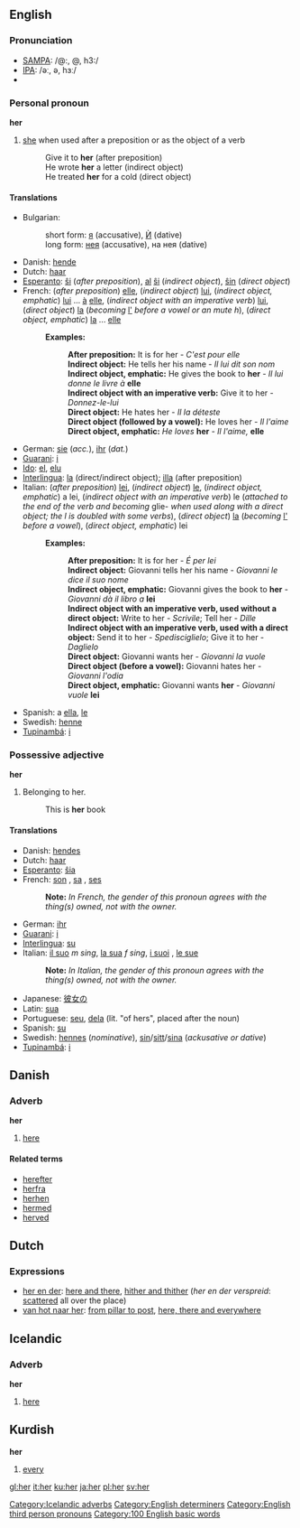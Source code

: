 ==English==

{{rank|at|by|on|23|her|which|have|or}}

===Pronunciation===
*[[w:SAMPA|SAMPA]]: /@:, @, h3:/
*[[w:IPA|IPA]]: /əː, ə, hɜː/
*{{audio|en-us-her.ogg|Audio (US)}}

===Personal pronoun===
'''her'''

#[[she]] when used after a preposition or as the object of a verb
#:Give it to '''her''' (after preposition)
#:He wrote '''her''' a letter (indirect object)
#:He treated '''her''' for a cold (direct object)

====Translations====
*Bulgarian: 
*:short form: [[я]] (accusative), [[Ѝ]] (dative)
*:long form: [[нея]] (accusative), на нея (dative)
*Danish: [[hende]]
*Dutch: [[haar]] {{f}}
*[[Esperanto]]: [[ŝi]] (''after preposition''), [[al]] [[ŝi]] (''indirect object''), [[ŝi]]n (''direct object'')
*French: (''after preposition'') [[elle]], (''indirect object'') [[lui]], (''indirect object, emphatic'') [[lui]] ... [[à]] [[elle]], (''indirect object with an imperative verb'') [[lui]], (''direct object'') [[la#French|la]] (''becoming'' [[l'#French|l']] ''before a vowel or an mute h''), (''direct object, emphatic'') [[la#French|la]] ... [[elle]]
*:'''Examples:'''
*::'''After preposition:''' It is for her - ''C'est pour elle''
*::'''Indirect object:''' He tells her his name - ''Il lui dit son nom''
*::'''Indirect object, emphatic:''' He gives the book to '''her''' - ''Il lui donne le livre à'' '''elle'''
*::'''Indirect object with an imperative verb:''' Give it to her - ''Donnez-le-lui''
*::'''Direct object:''' He hates her - ''Il la déteste''
*::'''Direct object (followed by a vowel):''' He loves her - ''Il l'aime''
*::'''Direct object, emphatic:''' ''He loves'' '''her''' - ''Il l'aime,'' '''elle'''
* German: [[sie]] (''acc.''), [[ihr]] (''dat.'')
*[[Guarani]]: [[i]]
*[[Ido]]: [[el]], [[elu]]
*[[Interlingua]]: [[la]] (direct/indirect object); [[illa]] (after preposition)
*Italian: (''after preposition'') [[lei]], (''indirect object'') [[le]], (''indirect object, emphatic'') a lei, (''indirect object with an imperative verb'') le (''attached to the end of the verb and becoming'' glie- ''when used along with a direct object; the l is doubled with some verbs''), (''direct object'') [[#Italian|la]] (''becoming'' [[#Italian|l']] ''before a vowel''), (''direct object, emphatic'') lei
*:'''Examples:'''
*::'''After preposition:''' It is for her - ''É per lei''
*::'''Indirect object:''' Giovanni tells her his name - ''Giovanni le dice il suo nome''
*::'''Indirect object, emphatic:''' Giovanni gives the book to '''her''' - ''Giovanni dà il libro a'' '''lei'''
*::'''Indirect object with an imperative verb, used without a direct object:''' Write to her - ''Scrivile''; Tell her - ''Dille''
*::'''Indirect object with an imperative verb, used with a direct object:''' Send it to her - ''Spedisciglielo''; Give it to her - ''Daglielo''
*::'''Direct object:''' Giovanni wants her - ''Giovanni la vuole''
*::'''Direct object (before a vowel):''' Giovanni hates her - ''Giovanni l'odia''
*::'''Direct object, emphatic:''' Giovanni wants '''her''' - ''Giovanni vuole'' '''lei'''
*Spanish: a [[ella]], [[le]]
*Swedish: [[henne]]
*[[Tupinambá]]: [[i]]

===Possessive adjective===
'''her'''

#Belonging to her.
#: This is '''her''' book

====Translations====
*Danish: [[hendes]]
*Dutch: [[haar]] {{f}}
*[[Esperanto]]: [[ŝia]]
*French: [[son#French|son]] {{m}}, [[sa]] {{f}}, [[ses]] {{p}}
*:'''Note:''' ''In French, the gender of this pronoun agrees with the thing(s) owned, not with the owner.''  
*German: [[ihr]] {{f}}
*[[Guarani]]: [[i]]
*[[Interlingua]]: [[su]]
*Italian: [[il suo]] ''m sing'', [[la sua]] ''f sing'', [[i suoi]] {{m}} {{p}}, [[le sue]] {{f}} {{p}}
*:'''Note:''' ''In Italian, the gender of this pronoun agrees with the thing(s) owned, not with the owner.''  
*Japanese: [[彼女の]]
*Latin: [[sua]] {{f}}
*Portuguese: [[seu]], [[dela]] (lit. "of hers", placed after the noun)
*Spanish: [[su]]
*Swedish: [[hennes]] (''nominative''), [[sin]]/[[sitt]]/[[sina]] (''ackusative or dative'')
*[[Tupinambá]]: [[i]]

==Danish==
===Adverb===
'''her'''

# [[here]]

====Related terms====
*[[herefter]]
*[[herfra]]
*[[herhen]]
*[[hermed]]
*[[herved]]

==Dutch==
===Expressions===
*[[her en der]]: [[here and there]], [[hither and thither]] (''her en der verspreid'': [[scattered]] all over the place)
*[[van hot naar her]]: [[from pillar to post]], [[here, there and everywhere]]

==Icelandic==
===Adverb===
'''her'''

# [[here]]

[[Category:Icelandic adverbs]]

==Kurdish==
'''her'''

# [[every]]

[[Category:English determiners]]
[[Category:English third person pronouns]]

[[Category:100 English basic words]]

[[gl:her]]
[[it:her]]
[[ku:her]]
[[ja:her]]
[[pl:her]]
[[sv:her]]